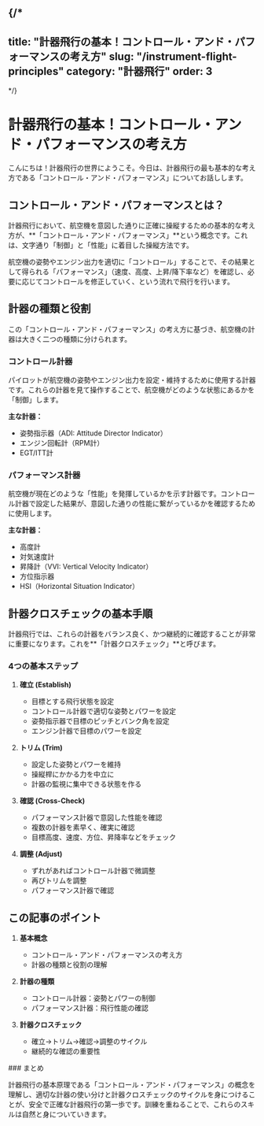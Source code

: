 {/*
---
title: "計器飛行の基本！コントロール・アンド・パフォーマンスの考え方"
slug: "/instrument-flight-principles"
category: "計器飛行"
order: 3
---
*/}

# 計器飛行の基本！コントロール・アンド・パフォーマンスの考え方

こんにちは！計器飛行の世界にようこそ。今日は、計器飛行の最も基本的な考え方である「コントロール・アンド・パフォーマンス」についてお話しします。

## コントロール・アンド・パフォーマンスとは？

計器飛行において、航空機を意図した通りに正確に操縦するための基本的な考え方が、**「コントロール・アンド・パフォーマンス」**という概念です。これは、文字通り「制御」と「性能」に着目した操縦方法です。

航空機の姿勢やエンジン出力を適切に「コントロール」することで、その結果として得られる「パフォーマンス」（速度、高度、上昇/降下率など）を確認し、必要に応じてコントロールを修正していく、という流れで飛行を行います。

## 計器の種類と役割

この「コントロール・アンド・パフォーマンス」の考え方に基づき、航空機の計器は大きく二つの種類に分けられます。

### コントロール計器
パイロットが航空機の姿勢やエンジン出力を設定・維持するために使用する計器です。これらの計器を見て操作することで、航空機がどのような状態にあるかを「制御」します。

**主な計器：**
- 姿勢指示器（ADI: Attitude Director Indicator）
- エンジン回転計（RPM計）
- EGT/ITT計

### パフォーマンス計器
航空機が現在どのような「性能」を発揮しているかを示す計器です。コントロール計器で設定した結果が、意図した通りの性能に繋がっているかを確認するために使用します。

**主な計器：**
- 高度計
- 対気速度計
- 昇降計（VVI: Vertical Velocity Indicator）
- 方位指示器
- HSI（Horizontal Situation Indicator）

## 計器クロスチェックの基本手順

計器飛行では、これらの計器をバランス良く、かつ継続的に確認することが非常に重要になります。これを**「計器クロスチェック」**と呼びます。

### 4つの基本ステップ

1. **確立 (Establish)**
   - 目標とする飛行状態を設定
   - コントロール計器で適切な姿勢とパワーを設定
   - 姿勢指示器で目標のピッチとバンク角を設定
   - エンジン計器で目標のパワーを設定

2. **トリム (Trim)**
   - 設定した姿勢とパワーを維持
   - 操縦桿にかかる力を中立に
   - 計器の監視に集中できる状態を作る

3. **確認 (Cross-Check)**
   - パフォーマンス計器で意図した性能を確認
   - 複数の計器を素早く、確実に確認
   - 目標高度、速度、方位、昇降率などをチェック

4. **調整 (Adjust)**
   - ずれがあればコントロール計器で微調整
   - 再びトリムを調整
   - パフォーマンス計器で確認

<Diagram 
  src="/images/control-performance-diagram.png" 
  alt="コントロールとパフォーマンスの関係図" 
  caption="計器飛行における「コントロール・アンド・パフォーマンス」の概念図" 
  height="400px"
/>

## この記事のポイント

1. **基本概念**
   - コントロール・アンド・パフォーマンスの考え方
   - 計器の種類と役割の理解

2. **計器の種類**
   - コントロール計器：姿勢とパワーの制御
   - パフォーマンス計器：飛行性能の確認

3. **計器クロスチェック**
   - 確立→トリム→確認→調整のサイクル
   - 継続的な確認の重要性

<section className="section-summary">
### まとめ

計器飛行の基本原理である「コントロール・アンド・パフォーマンス」の概念を理解し、適切な計器の使い分けと計器クロスチェックのサイクルを身につけることが、安全で正確な計器飛行の第一歩です。訓練を重ねることで、これらのスキルは自然と身についていきます。
</section> 